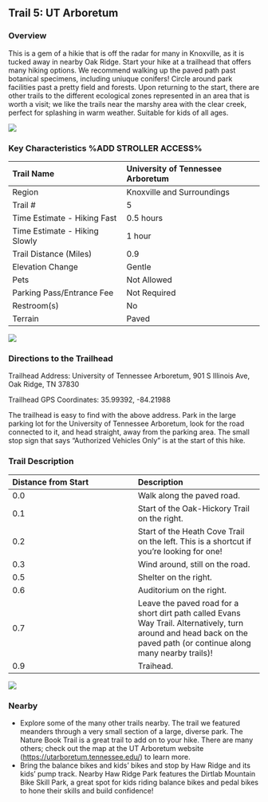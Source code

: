 ## Trail 5: UT Arboretum

### Overview

This is a gem of a hikie that is off the radar for many in Knoxville, as it is tucked away in nearby Oak Ridge. Start your hike at a trailhead that offers many hiking options. We recommend walking up the paved path past botanical specimens, including uniuque conifers! Circle around park facilities past a pretty field and forests. Upon returning to the start, there are other trails to the different ecological zones represented in an area that is worth a visit; we like the trails near the marshy area with the clear creek, perfect for splashing in warm weather. Suitable for kids of all ages.

![](img/trail-05-figure-01.jpg)

### Key Characteristics %ADD STROLLER ACCESS%

| Trail Name                    | University of Tennessee Arboretum |
|:------------------------------|:----------------------------------|
| Region                        | Knoxville and Surroundings        |
| Trail \#                      | 5                                 |
| Time Estimate - Hiking Fast   | 0.5 hours                         |
| Time Estimate - Hiking Slowly | 1 hour                            |
| Trail Distance (Miles)        | 0.9                               |
| Elevation Change              | Gentle                            |
| Pets                          | Not Allowed                       |
| Parking Pass/Entrance Fee     | Not Required                      |
| Restroom(s)                   | No                                |
| Terrain                       | Paved                             |

![](maps/trail-05-map.jpeg)

### Directions to the Trailhead

Trailhead Address: University of Tennessee Arboretum, 901 S Illinois Ave, Oak Ridge, TN 37830

Trailhead GPS Coordinates: 35.99392, -84.21988

The trailhead is easy to find with the above address. Park in the large parking lot for the University of Tennessee Arboretum, look for the road connected to it, and head straight, away from the parking area. The small stop sign that says "Authorized Vehicles Only" is at the start of this hike.

### Trail Description

| Distance from Start | Description                                                                                                                                                           |
|:-----------------------------------|:-----------------------------------|
| 0.0                 | Walk along the paved road.                                                                                                                                            |
| 0.1                 | Start of the Oak-Hickory Trail on the right.                                                                                                                          |
| 0.2                 | Start of the Heath Cove Trail on the left. This is a shortcut if you're looking for one!                                                                              |
| 0.3                 | Wind around, still on the road.                                                                                                                                       |
| 0.5                 | Shelter on the right.                                                                                                                                                 |
| 0.6                 | Auditorium on the right.                                                                                                                                              |
| 0.7                 | Leave the paved road for a short dirt path called Evans Way Trail. Alternatively, turn around and head back on the paved path (or continue along many nearby trails)! |
| 0.9                 | Traihead.                                                                                                                                                             |

![](img/trail-05-figure-02.jpg)

### Nearby

-   Explore some of the many other trails nearby. The trail we featured meanders through a very small section of a large, diverse park. The Nature Book Trail is a great trail to add on to your hike. There are many others; check out the map at the UT Arboretum website (<https://utarboretum.tennessee.edu/>) to learn more.
-   Bring the balance bikes and kids' bikes and stop by Haw Ridge and its kids' pump track. Nearby Haw Ridge Park features the Dirtlab Mountain Bike Skill Park, a great spot for kids riding balance bikes and pedal bikes to hone their skills and build confidence!
